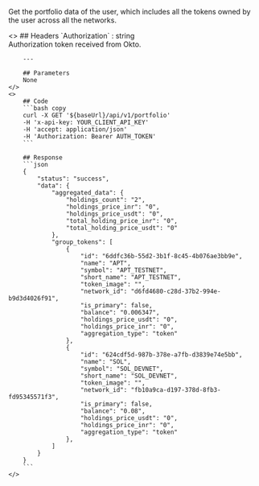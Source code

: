
Get the portfolio data of the user, which includes all the tokens owned by the user across all the networks.

<ColumnLayout>
    <>
        ## Headers
        `Authorization` : string <br />
        Authorization token received from Okto.

        ---

        ## Parameters
        None
    </>
    <>
        ## Code
        ```bash copy
        curl -X GET '${baseUrl}/api/v1/portfolio'
        -H 'x-api-key: YOUR_CLIENT_API_KEY'
        -H 'accept: application/json' 
        -H 'Authorization: Bearer AUTH_TOKEN'
        ```

        ## Response
        ```json
        {
            "status": "success",
            "data": {
                "aggregated_data": {
                    "holdings_count": "2",
                    "holdings_price_inr": "0",
                    "holdings_price_usdt": "0",
                    "total_holding_price_inr": "0",
                    "total_holding_price_usdt": "0"
                },
                "group_tokens": [
                    {
                        "id": "6ddfc36b-55d2-3b1f-8c45-4b076ae3bb9e",
                        "name": "APT",
                        "symbol": "APT_TESTNET",
                        "short_name": "APT_TESTNET",
                        "token_image": "",
                        "network_id": "d6fd4680-c28d-37b2-994e-b9d3d4026f91",
                        "is_primary": false,
                        "balance": "0.006347",
                        "holdings_price_usdt": "0",
                        "holdings_price_inr": "0",
                        "aggregation_type": "token"
                    },
                    {
                        "id": "624cdf5d-987b-378e-a7fb-d3839e74e5bb",
                        "name": "SOL",
                        "symbol": "SOL_DEVNET",
                        "short_name": "SOL_DEVNET",
                        "token_image": "",
                        "network_id": "fb10a9ca-d197-378d-8fb3-fd95345571f3",
                        "is_primary": false,
                        "balance": "0.08",
                        "holdings_price_usdt": "0",
                        "holdings_price_inr": "0",
                        "aggregation_type": "token"
                    },
                ]
            }
        }
        ```
    </>
</ColumnLayout>